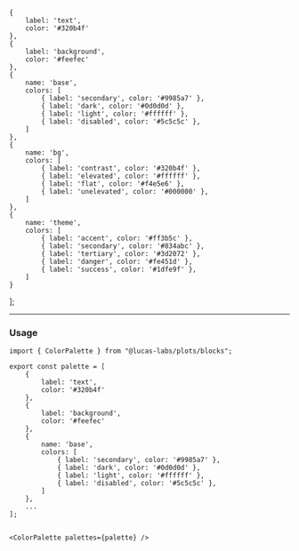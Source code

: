 
<Meta title="Plots/ColorPalette" />

    {
        label: 'text',
        color: '#320b4f'
    },
    {
        label: 'background',
        color: '#feefec'
    },
    {
        name: 'base',
        colors: [
            { label: 'secondary', color: '#9985a7' },
            { label: 'dark', color: '#0d0d0d' },
            { label: 'light', color: '#ffffff' },
            { label: 'disabled', color: '#5c5c5c' },
        ]
    },
    {
        name: 'bg',
        colors: [
            { label: 'contrast', color: '#320b4f' },
            { label: 'elevated', color: '#ffffff' },
            { label: 'flat', color: '#f4e5e6' },
            { label: 'unelevated', color: '#000000' },
        ]
    },
    {
        name: 'theme',
        colors: [
            { label: 'accent', color: '#ff3b5c' },
            { label: 'secondary', color: '#834abc' },
            { label: 'tertiary', color: '#3d2072' },
            { label: 'danger', color: '#fe451d' },
            { label: 'success', color: '#1dfe9f' },
        ]
    }
];


<ColorPalette palettes={palette} />


------

### Usage

```tsx
import { ColorPalette } from "@lucas-labs/plots/blocks";

export const palette = [
    {
        label: 'text',
        color: '#320b4f'
    },
    {
        label: 'background',
        color: '#feefec'
    },
    {
        name: 'base',
        colors: [
            { label: 'secondary', color: '#9985a7' },
            { label: 'dark', color: '#0d0d0d' },
            { label: 'light', color: '#ffffff' },
            { label: 'disabled', color: '#5c5c5c' },
        ]
    },
    ...
];


<ColorPalette palettes={palette} />
```
